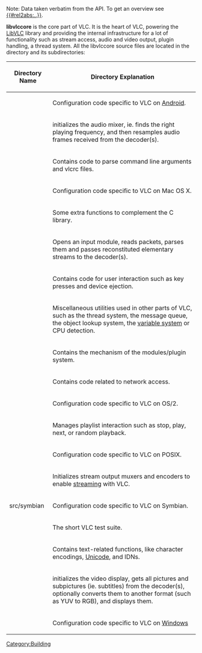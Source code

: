 Note: Data taken verbatim from the API. To get an overview see [[{{#rel2abs:..}}]].

'''libvlccore''' is the core part of VLC. It is the heart of VLC, powering the [[LibVLC]] library and providing the internal infrastructure for a lot of functionality such as stream access, audio and video output, plugin handling, a thread system. All the libvlccore source files are located in the {{VLCSourceFolder|src}} directory and its subdirectories:

{| class="wikitable"

|-
! Directory Name        
! Directory Explanation

|-
|{{VLCSourceFolder|src/android}}
|Configuration code specific to VLC on [[Android]].
|-
|{{VLCSourceFolder|src/audio_output}}
|initializes the audio mixer, ie. finds the right playing frequency, and then resamples audio frames received from the decoder(s).
|-
|{{VLCSourceFolder|src/config}}
|Contains code to parse command line arguments and vlcrc files.
|-
|{{VLCSourceFolder|src/darwin}}
|Configuration code specific to VLC on Mac OS X.
|-
|{{VLCSourceFolder|src/extras}}
|Some extra functions to complement the C library.
|-
|{{VLCSourceFolder|src/input}}
|Opens an input module, reads packets, parses them and passes reconstituted elementary streams to the decoder(s).
|-
|{{VLCSourceFolder|src/interface}}
|Contains code for user interaction such as key presses and device ejection.
|-
|{{VLCSourceFolder|src/misc}}
|Miscellaneous utilities used in other parts of VLC, such as the thread system, the message queue, the object lookup system, the [[Hacker Guide/Variables|variable system]] or CPU detection.
|-
|{{VLCSourceFolder|src/modules}}
|Contains the mechanism of the modules/plugin system.
|-
|{{VLCSourceFolder|src/network}}
|Contains code related to network access.
|-
|{{VLCSourceFolder|src/os2}}
|Configuration code specific to VLC on OS/2.
|-
|{{VLCSourceFolder|src/playlist}}
|Manages playlist interaction such as stop, play, next, or random playback.
|-
|{{VLCSourceFolder|src/posix}}
|Configuration code specific to VLC on POSIX.
|-
|{{VLCSourceFolder|src/stream_output}}
|Initializes stream output muxers and encoders to enable [[streaming]] with VLC.
|-
|src/symbian
|Configuration code specific to VLC on Symbian.
|-
|{{VLCSourceFolder|src/test}}
|The short VLC test suite.
|-
|{{VLCSourceFolder|src/text}}
|Contains text-related functions, like character encodings, [[Unicode]], and IDNs.
|-
|{{VLCSourceFolder|src/video_output}}
|initializes the video display, gets all pictures and subpictures (ie. subtitles) from the decoder(s), optionally converts them to another format (such as YUV to RGB), and displays them.
|-
|{{VLCSourceFolder|src/win32}}
|Configuration code specific to VLC on [[Windows]]
|}

{{Hacker Guide}}
[[Category:Building]]